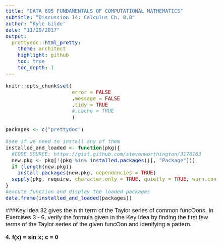 ```yaml
---
title: "DATA 605 FUNDAMENTALS OF COMPUTATIONAL MATHEMATICS" 
subtitle: "Discussion 14: Calculus Ch. 8.8"
author: "Kyle Gilde"
date: "11/29/2017"
output: 
  prettydoc::html_pretty:
    theme: architect
    highlight: github
    toc: true
    toc_depth: 1
---
```

<style type="text/css">
body{
  font-family: Helvetica;
  font-size: 14pt;
}
</style>
<body>

```r
knitr::opts_chunk$set(
                      error = FALSE
                      ,message = FALSE
                      ,tidy = TRUE
                      #,cache = TRUE
                      )
```


```r
packages <- c("prettydoc")

#see if we need to install any of them
installed_and_loaded <- function(pkg){
  #CODE SOURCE: https://gist.github.com/stevenworthington/3178163
  new.pkg <- pkg[!(pkg %in% installed.packages()[, "Package"])]
  if (length(new.pkg)) 
    install.packages(new.pkg, dependencies = TRUE)
  sapply(pkg, require, character.only = TRUE, quietly = TRUE, warn.conflicts = FALSE)
}
#excute function and display the loaded packages
data.frame(installed_and_loaded(packages))
```
###Key Idea 32 gives the n th term of the Taylor series of common funcOons. In Exercises 3 - 6, verify the formula given in the Key Idea by finding the first few terms of the Taylor series of the given funcOon and idenifying a pattern.

**4. f(x) = sin x; c = 0**

\begin{equation} \sin x = \sum_{n=0}^{\infty} (-1)^n \frac{x^{2n+1}}{(2n + 1)!} \end{equation}

\begin{equation} f(x) = (-1)^0 \frac{x^{2 * 0 + 1}}{(2*0 + 1)!} + (-1)^1 \frac{x^{2*1+1}}{(2*1 + 1)!} + (-1)^2 \frac{x^{2*2+1}}{(2*2 + 1)!} + (-1)^3 \frac{x^{2*3+1}}{(2*3+1} + ...
\end{equation}

\begin{equation} f(x) = 1 * \frac{x^{1}}{(1)!} + -1 * \frac{x^{3}}{(3)!} + 1 * \frac{x^{5}}{(5)!} + -1 * \frac{x^{7}}{(7)!} + ...
\end{equation}

\begin{equation} f(x) = x - \frac{x^3}{3!} + \frac{x^5}{5!} - \frac{x^7}{7!} + ...
\end{equation}

</body>
